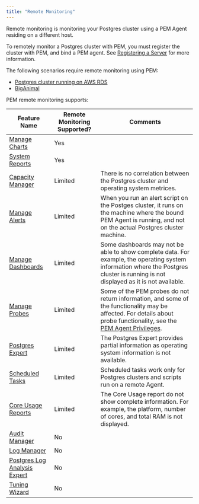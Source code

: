 ```yaml
---
title: "Remote Monitoring"
---
```


Remote monitoring is monitoring your Postgres cluster using a PEM Agent residing on a different host.

To remotely monitor a Postgres cluster with PEM, you must register the cluster with PEM, and bind a PEM agent. See [Registering a Server](02_registering_server/#registering_server) for more information.

The following scenarios require remote monitoring using PEM:

- [Postgres cluster running on AWS RDS](../pem_admin/03_pem_define_aws_instance_connection/#monitoring-a-postgres-instance-running-on-aws-ec2S)
- [BigAnimal](../../../biganimal/latest/using_cluster/05_monitoring_and_logging/)

PEM remote monitoring supports:

| Feature Name                                                                                                                      | Remote Monitoring Supported? | Comments                                                                                                                                                                                                                        |
| --------------------------------------------------------------------------------------------------------------------------------- | ---------------------------- | ------------------------------------------------------------------------------------------------------------------------------------------------------------------------------------------------------------------------------- |
| [Manage Charts](../pem_ent_feat/05_performance_monitoring_and_management/#using-the-manage-charts-tab)                            | Yes                          |                                                                                                                                                                                                                                 |
| [System Reports](../pem_ent_feat/12_reports/#system-configuration-report)                                                         | Yes                          |                                                                                                                                                                                                                                 |
| [Capacity Manager](../pem_ent_feat/06_capacity_manager)                                                                           | Limited                      | There is no correlation between the Postgres cluster and operating system metrices.                                                                                                                                             |
| [Manage Alerts](../pem_ent_feat/05_performance_monitoring_and_management/#alerting)                                               | Limited                      | When you run an alert script on the Postges cluster, it runs on the machine where the bound PEM Agent is running, and not on the actual Postgres cluster machine.                                                               |
| [Manage Dashboards](../pem_ent_feat/05_performance_monitoring_and_management/#using-dashboards-to-view-performance-information)   | Limited                      | Some dashboards may not be able to show complete data. For example, the operating system information where the Postgres cluster is running is not displayed as it is not available.                                             |
| [Manage Probes](../pem_ent_feat/05_performance_monitoring_and_management/#probes)                                                 | Limited                      | Some of the PEM probes do not return information, and some of the functionality may be affected. For details about probe functionality, see the [PEM Agent Privileges](../pem_agent/03_managing_pem_agent/#agent-privileges).   |
| [Postgres Expert](../pem_ent_feat/11_postgres_expert/)                                                                            | Limited                      | The Postgres Expert provides partial information as operating system information is not available.                                                                                                                              |
| [Scheduled Tasks](../pem_online_help/04_toc_pem_features/15_pem_scheduled_task_tab/)                                              | Limited                      | Scheduled tasks work only for Postgres clusters and scripts run on a remote Agent.                                                                                                                                              |
| [Core Usage Reports](../pem_ent_feat/12_reports/#core-usage-report)                                                               | Limited                      | The Core Usage report do not show complete information. For example, the platform, number of cores, and total RAM is not displayed.                                                                                             |
| [Audit Manager](../pem_ent_feat/07_audit_manager)                                                                                 | No                           |                                                                                                                                                                                                                                 |
| [Log Manager](../pem_ent_feat/08_log_manager)                                                                                     | No                           |                                                                                                                                                                                                                                 |
| [Postgres Log Analysis Expert](../pem_ent_feat/08_log_manager/#postgres-log-analysis-expert)                                      | No                           |                                                                                                                                                                                                                                 |
| [Tuning Wizard](../pem_ent_feat/10_tuning_wizard/)                                                                                | No                           |                                                                                                                                                                                                                                 |